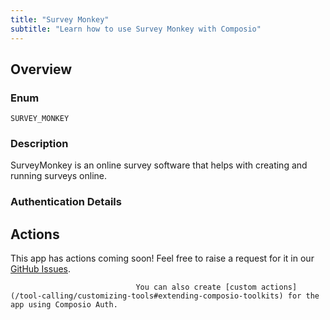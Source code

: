 ```yaml
---
title: "Survey Monkey"
subtitle: "Learn how to use Survey Monkey with Composio"
---
```



## Overview

### Enum
`SURVEY_MONKEY`

### Description
SurveyMonkey is an online survey software that helps with creating and
    running surveys online.

### Authentication Details

<Accordion title="OAUTH2">
<ParamField path="client_id" type="string" required={true}>
</ParamField>

<ParamField path="client_secret" type="string" required={true}>
</ParamField>

<ParamField path="oauth_redirect_uri" type="string" default="https://backend.composio.dev/api/v1/auth-apps/add">
</ParamField>

<ParamField path="scopes" type="string" default="users_read">
</ParamField>

<ParamField path="base_url" type="string" default="https://api.surveymonkey.com">
</ParamField>

</Accordion>


## Actions

This app has actions coming soon! Feel free to raise a request for it in our [GitHub Issues](https://github.com/ComposioHQ/composio/issues).
                                
                                You can also create [custom actions](/tool-calling/customizing-tools#extending-composio-toolkits) for the app using Composio Auth.
